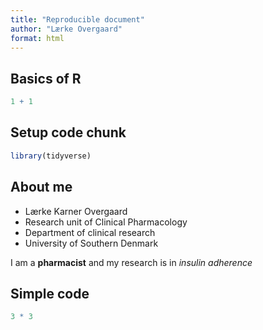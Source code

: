 ```yaml
---
title: "Reproducible document"
author: "Lærke Overgaard"
format: html
---
```


## Basics of R

```r
1 + 1
```
## Setup code chunk

```r
library(tidyverse)
```
## About me

- Lærke Karner Overgaard
- Research unit of Clinical Pharmacology
- Department of clinical research
- University of Southern Denmark

I am a **pharmacist** and my research is in *insulin adherence*

## Simple code

```r
3 * 3
```


